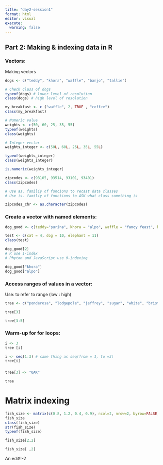 ```yaml
---
title: "day2-session1"
format: html
editor: visual
execute: 
  warning: false
---
```


## **Part 2: Making & indexing data in R**

### Vectors:

Making vectors

```r
dogs <- c("teddy", "khora", "waffle", "banjo", "tallie")

# Check class of dogs 
typeof(dogs) # lower level of resolution
class(dogs) # high level of resolution
```

```r
my_breakfast <- c ("waffle", 2, TRUE , "coffee")
class(my_breakfast)
```

```r
# Numeric value
weights <- c(50, 60, 25, 35, 55)
typeof(weights)
class(weights)
```

```r
# Integer vector
weights_integer <- c(50L, 60L, 25L, 35L, 55L)

typeof(weights_integer)
class(weights_integer)
```

```r
is.numeric(weights_integer)
```

```r
zipcodes <- c(93105, 93514, 93101, 93401)
class(zipcodes)

# Use as. familiy of funcions to recast data classes
# Use is. familiy of functions to ASK what class something is 

zipcodes_chr <- as.character(zipcodes)
```

### Create a vector with named elements:

```r
dog_good <- c(teddy="purina", khora = "alpo", waffle = "fancy feast", banjo = "blue diamond", tallie = "farmer's dog")

test <- c(cat = 4, dog = 10, elephant = 11)
class(test)
```

```r
dog_good[2]
# R use 1-index 
# Phyton and JavaScript use 0-indexing

dog_good["khora"]
dog_good["alpo"]
```

### Access ranges of values in a vector:

Use: to refer to range (low : high)

```r
tree <- c("ponderosa", "lodgepole", "jeffrey", "sugar", "white", "bristlecone")

tree[3]

tree[3:5]
```

### Warm-up for for loops:

```r
i <- 3
tree [i]
```

```r
i <- seq(1:3) # same thing as seq(from = 1, to =3)
tree[i]
```

### 

```r
tree[3] <- "OAK"

tree
```

# Matrix indexing

```r
fish_size <- matrix(c(0.8, 1.2, 0.4, 0.9), ncol=2, nrow=2, byrow=FALSE)
fish_size
class(fish_size)
str(fish_size)
typeof(fish_size)

fish_size[2,2]

fish_size[ ,2]
```

An edit!!-2
